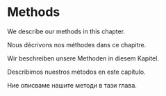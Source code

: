 # Methods

We describe our methods in this chapter.

Nous décrivons nos méthodes dans ce chapitre.

Wir beschreiben unsere Methoden in diesem Kapitel.

Describimos nuestros métodos en este capítulo.

Ние описваме нашите методи в тази глава.


